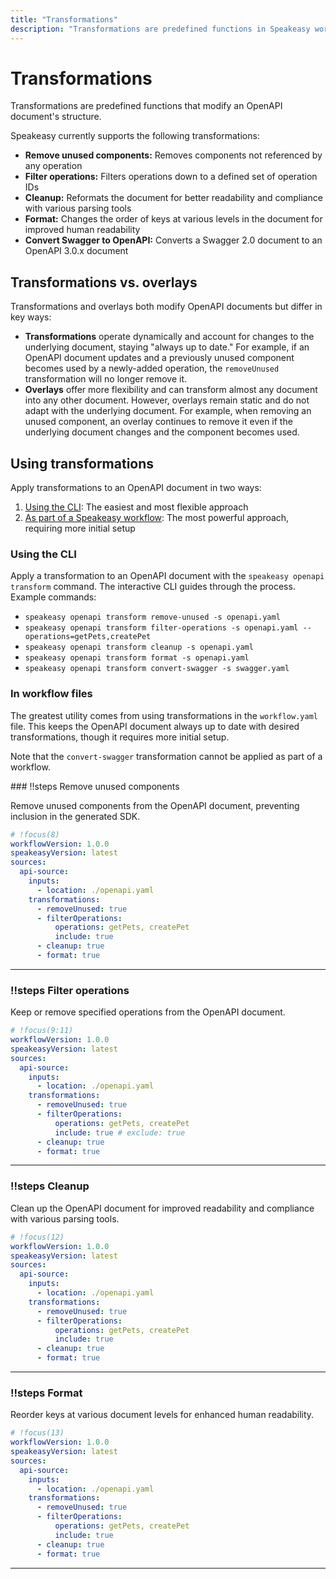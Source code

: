 ```yaml
---
title: "Transformations"
description: "Transformations are predefined functions in Speakeasy workflow that can be applied to an OpenAPI document to change its structure."
---
```



# Transformations

Transformations are predefined functions that modify an OpenAPI document's structure.

Speakeasy currently supports the following transformations:

- **Remove unused components:** Removes components not referenced by any operation
- **Filter operations:** Filters operations down to a defined set of operation IDs
- **Cleanup:** Reformats the document for better readability and compliance with various parsing tools
- **Format:** Changes the order of keys at various levels in the document for improved human readability
- **Convert Swagger to OpenAPI:** Converts a Swagger 2.0 document to an OpenAPI 3.0.x document

## Transformations vs. overlays

Transformations and overlays both modify OpenAPI documents but differ in key ways:

- **Transformations** operate dynamically and account for changes to the underlying document, staying "always up to date." For example,
if an OpenAPI document updates and a previously unused component becomes used by a newly-added operation, the `removeUnused` transformation will no longer remove it.
- **Overlays** offer more flexibility and can transform almost any document into any other document. However, overlays remain static and do not adapt with the underlying document.
For example, when removing an unused component, an overlay continues to remove it even if the underlying document changes and the component becomes used.


## Using transformations

Apply transformations to an OpenAPI document in two ways:

1. [Using the CLI](#using-the-cli): The easiest and most flexible approach
2. [As part of a Speakeasy workflow](#in-workflow-files): The most powerful approach, requiring more initial setup

### Using the CLI

Apply a transformation to an OpenAPI document with the `speakeasy openapi transform` command. The interactive CLI guides through the process. Example commands:

- `speakeasy openapi transform remove-unused -s openapi.yaml`
- `speakeasy openapi transform filter-operations -s openapi.yaml --operations=getPets,createPet`
- `speakeasy openapi transform cleanup -s openapi.yaml`
- `speakeasy openapi transform format -s openapi.yaml`
- `speakeasy openapi transform convert-swagger -s swagger.yaml`

### In workflow files

The greatest utility comes from using transformations in the `workflow.yaml` file. This keeps the OpenAPI document always up to date with desired transformations, though it requires more initial setup.

Note that the `convert-swagger` transformation cannot be applied as part of a workflow.

<ScrollyCoding>
### !!steps Remove unused components

Remove unused components from the OpenAPI document, preventing inclusion in the generated SDK.

```yaml ! workflow.yaml
# !focus(8)
workflowVersion: 1.0.0
speakeasyVersion: latest
sources:
  api-source:
    inputs:
      - location: ./openapi.yaml
    transformations:
      - removeUnused: true
      - filterOperations:
          operations: getPets, createPet
          include: true
      - cleanup: true
      - format: true
```

---
### !!steps Filter operations

Keep or remove specified operations from the OpenAPI document.

```yaml ! workflow.yaml
# !focus(9:11)
workflowVersion: 1.0.0
speakeasyVersion: latest
sources:
  api-source:
    inputs:
      - location: ./openapi.yaml
    transformations:
      - removeUnused: true
      - filterOperations:
          operations: getPets, createPet
          include: true # exclude: true
      - cleanup: true
      - format: true
```

---
### !!steps Cleanup

Clean up the OpenAPI document for improved readability and compliance with various parsing tools.

```yaml ! workflow.yaml
# !focus(12)
workflowVersion: 1.0.0
speakeasyVersion: latest
sources:
  api-source:
    inputs:
      - location: ./openapi.yaml
    transformations:
      - removeUnused: true
      - filterOperations:
          operations: getPets, createPet
          include: true
      - cleanup: true
      - format: true
```

---
### !!steps Format

Reorder keys at various document levels for enhanced human readability.

```yaml ! workflow.yaml
# !focus(13)
workflowVersion: 1.0.0
speakeasyVersion: latest
sources:
  api-source:
    inputs:
      - location: ./openapi.yaml
    transformations:
      - removeUnused: true
      - filterOperations:
          operations: getPets, createPet
          include: true
      - cleanup: true
      - format: true
```

---

</ScrollyCoding>
